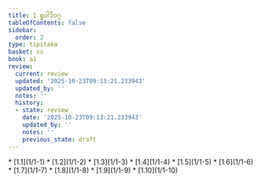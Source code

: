 ```yaml
---
title: 1 ရူပါဒိဝဂ္ဂ
tableOfContents: false
sidebar:
  order: 2
type: tipitaka
basket: su
book: a1
review:
  current: review
  updated: '2025-10-23T09:13:21.233943'
  updated_by: ''
  notes: ''
  history:
  - state: review
    date: '2025-10-23T09:13:21.233943'
    updated_by: ''
    notes: ''
    previous_state: draft
---
```



<ReviewStatus review={frontmatter.review} showDetails={true} />

<HypothesisAnnotation frontmatter={frontmatter} />

<DynamicBreadcrumb />



<TableOfContents book="a1" section="1">
* [1.1](1/1-1)
* [1.2](1/1-2)
* [1.3](1/1-3)
* [1.4](1/1-4)
* [1.5](1/1-5)
* [1.6](1/1-6)
* [1.7](1/1-7)
* [1.8](1/1-8)
* [1.9](1/1-9)
* [1.10](1/1-10)
</TableOfContents>